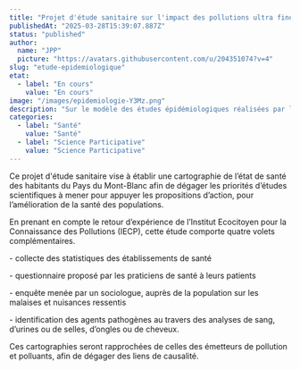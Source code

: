```yaml
---
title: "Projet d'étude sanitaire sur l'impact des pollutions ultra fines"
publishedAt: "2025-03-28T15:39:07.887Z"
status: "published"
author:
  name: "JPP"
  picture: "https://avatars.githubusercontent.com/u/204351074?v=4"
slug: "etude-epidemiologique"
etat:
  - label: "En cours"
    value: "En cours"
image: "/images/epidemiologie-Y3Mz.png"
description: "Sur le modèle des études épidémiologiques réalisées par l’Institut Ecocitoyen de Fos sur Mer, le collège des praticiens de santé mène une démarche en quatre volets permettant d’établir les liens entre les pollutions et l’impact sur la santé humaine.\nCette étude nécessite la participation des habitants du Pays du Mont-Blanc.\n"
categories:
  - label: "Santé"
    value: "Santé"
  - label: "Science Participative"
    value: "Science Participative"
---
```


Ce projet d'étude sanitaire vise à établir une cartographie de l’état de santé des habitants du Pays du Mont-Blanc afin de dégager les priorités d’études scientifiques à mener pour appuyer les propositions d’action, pour l’amélioration de la santé des populations.

En prenant en compte le retour d’expérience de l’Institut Ecocitoyen pour la Connaissance des Pollutions (IECP), cette étude comporte quatre volets complémentaires.

\- collecte des statistiques des établissements de santé

\- questionnaire proposé par les praticiens de santé à leurs patients

\- enquête menée par un sociologue, auprès de la population sur les malaises et nuisances ressentis

\- identification des agents pathogènes au travers des analyses de sang, d’urines ou de selles, d’ongles ou de cheveux.

Ces cartographies seront rapprochées de celles des émetteurs de pollution et polluants, afin de dégager des liens de causalité.